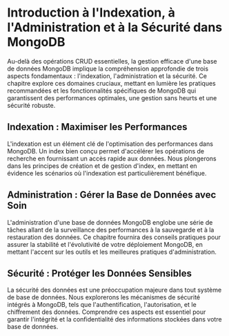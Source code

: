 
# Introduction à l'Indexation, à l'Administration et à la Sécurité dans MongoDB

Au-delà des opérations CRUD essentielles, la gestion efficace d'une base de données MongoDB implique la compréhension approfondie de trois aspects fondamentaux : l'indexation, l'administration et la sécurité. Ce chapitre explore ces domaines cruciaux, mettant en lumière les pratiques recommandées et les fonctionnalités spécifiques de MongoDB qui garantissent des performances optimales, une gestion sans heurts et une sécurité robuste.

## Indexation : Maximiser les Performances

L'indexation est un élément clé de l'optimisation des performances dans MongoDB. Un index bien conçu permet d'accélérer les opérations de recherche en fournissant un accès rapide aux données. Nous plongerons dans les principes de création et de gestion d'index, en mettant en évidence les scénarios où l'indexation est particulièrement bénéfique.

## Administration : Gérer la Base de Données avec Soin

L'administration d'une base de données MongoDB englobe une série de tâches allant de la surveillance des performances à la sauvegarde et à la restauration des données. Ce chapitre fournira des conseils pratiques pour assurer la stabilité et l'évolutivité de votre déploiement MongoDB, en mettant l'accent sur les outils et les meilleures pratiques d'administration.

## Sécurité : Protéger les Données Sensibles

La sécurité des données est une préoccupation majeure dans tout système de base de données. Nous explorerons les mécanismes de sécurité intégrés à MongoDB, tels que l'authentification, l'autorisation, et le chiffrement des données. Comprendre ces aspects est essentiel pour garantir l'intégrité et la confidentialité des informations stockées dans votre base de données.